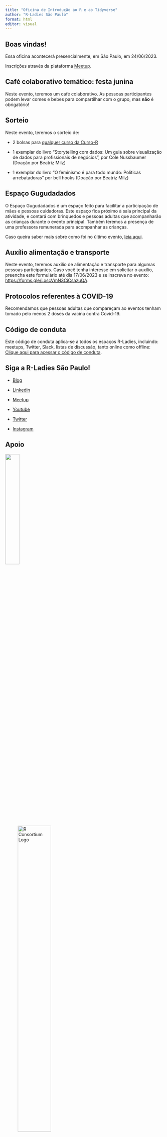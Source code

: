 ```yaml
---
title: "Oficina de Introdução ao R e ao Tidyverse"
author: "R-Ladies São Paulo"
format: html
editor: visual
---
```


## Boas vindas!

Essa oficina acontecerá presencialmente, em São Paulo, em 24/06/2023.

Inscrições através da plataforma [Meetup](https://www.meetup.com/rladies-sao-paulo/events/294002840/).

## Café colaborativo temático: festa junina

Neste evento, teremos um café colaborativo. As pessoas participantes podem levar comes e bebes para compartilhar com o grupo, mas **não** é obrigatório!

## Sorteio

Neste evento, teremos o sorteio de:

- 2 bolsas para [qualquer curso da Curso-R](https://loja.curso-r.com/cursos-individuais.html)

- 1 exemplar do livro "Storytelling com dados: Um guia sobre visualização de dados para profissionais de negócios", por Cole Nussbaumer (Doação por Beatriz Milz)

- 1 exemplar do livro "O feminismo é para todo mundo: Políticas arrebatadoras" por bell hooks (Doação por Beatriz Milz)

## Espaço Gugudadados

O Espaço Gugudadados é um espaço feito para facilitar a participação de mães e pessoas cuidadoras. Este espaço fica próximo à sala principal da atividade, e contará com brinquedos e pessoas adultas que acompanharão as crianças durante o evento principal. Também teremos a presença de uma professora remunerada para acompanhar as crianças.

Caso queira saber mais sobre como foi no último evento, [leia aqui](https://rladies-sp.org/posts/2023-03-evento-open-data-day/#espa%C3%A7o-gugudadados).

## Auxílio alimentação e transporte

Neste evento, teremos auxílio de alimentação e transporte para algumas pessoas participantes. Caso você tenha interesse em solicitar o auxílio, preencha este formulário até dia 17/06/2023 e se inscreva no evento: <https://forms.gle/LxscVmN3CiCsazuQA>.


## Protocolos referentes à COVID-19

Recomendamos que pessoas adultas que compareçam ao eventos tenham tomado pelo menos 2 doses da vacina contra Covid-19.

## Código de conduta

Este código de conduta aplica-se a todos os espaços R-Ladies, incluindo: meetups, Twitter, Slack, listas de discussão, tanto online como offline: [Clique aqui para acessar o código de conduta](https://github.com/rladies/.github/blob/master/CODE_OF_CONDUCT.md#portuguese).

## Siga a R-Ladies São Paulo!

-   [Blog](https://rladies-sp.org/)

-   [Linkedin](https://www.linkedin.com/company/r-ladies-sao-paulo/)

-   [Meetup](https://www.meetup.com/rladies-sao-paulo/)

-   [Youtube](https://www.youtube.com/c/RLadiesS%C3%A3oPaulo)

-   [Twitter](https://twitter.com/RLadiesSaoPaulo)

-   [Instagram](https://instagram.com/rladiessaopaulo)

## Apoio

[![](https://www.insper.edu.br/wp-content/uploads/2020/04/Insper-positivo.png){fig-alt="Logo do Insper" fig-align="center" width="30%"}](https://www.insper.edu.br/)

![R Consortium Logo](https://www.r-consortium.org/wp-content/uploads/sites/13/2016/09/RConsortium_Horizontal_Pantone.png){width="50%" fig-align="center"}

[![](https://blog.curso-r.com/images/logo.webp){fig-alt="Logo da Curso-R" fig-align="center" width="30%"}](https://curso-r.com/)
